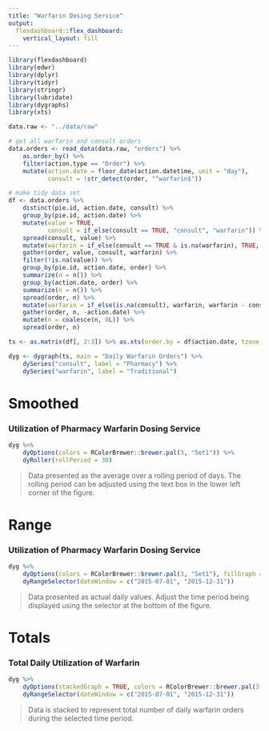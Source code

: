 ```yaml
---
title: "Warfarin Dosing Service"
output: 
  flexdashboard::flex_dashboard:
    vertical_layout: fill
---
```


```r
library(flexdashboard)
library(edwr)
library(dplyr)
library(tidyr)
library(stringr)
library(lubridate)
library(dygraphs)
library(xts)

data.raw <- "../data/raw"

# get all warfarin and consult orders
data.orders <- read_data(data.raw, "orders") %>%
    as.order_by() %>%
    filter(action.type == "Order") %>%
    mutate(action.date = floor_date(action.datetime, unit = "day"),
           consult = !str_detect(order, "^warfarin$"))

# make tidy data set
df <- data.orders %>%
    distinct(pie.id, action.date, consult) %>%
    group_by(pie.id, action.date) %>%
    mutate(value = TRUE,
           consult = if_else(consult == TRUE, "consult", "warfarin")) %>%
    spread(consult, value) %>%
    mutate(warfarin = if_else(consult == TRUE & is.na(warfarin), TRUE, warfarin)) %>%
    gather(order, value, consult, warfarin) %>%
    filter(!is.na(value)) %>%
    group_by(pie.id, action.date, order) %>%
    summarize(n = n()) %>%
    group_by(action.date, order) %>%
    summarize(n = n()) %>%
    spread(order, n) %>%
    mutate(warfarin = if_else(is.na(consult), warfarin, warfarin - consult)) %>%
    gather(order, n, -action.date) %>%
    mutate(n = coalesce(n, 0L)) %>%
    spread(order, n) 

ts <- as.matrix(df[, 2:3]) %>% as.xts(order.by = df$action.date, tzone = "US/Central")

dyg <- dygraph(ts, main = "Daily Warfarin Orders") %>%
    dySeries("consult", label = "Pharmacy") %>%
    dySeries("warfarin", label = "Traditional") 
```

Smoothed
========================================================

### Utilization of Pharmacy Warfarin Dosing Service

```r
dyg %>%
    dyOptions(colors = RColorBrewer::brewer.pal(3, "Set1")) %>%
    dyRoller(rollPeriod = 30)
```

> Data presented as the average over a rolling period of days. The rolling period can be adjusted using the text box in the lower left corner of the figure.

Range
========================================================

### Utilization of Pharmacy Warfarin Dosing Service

```r
dyg %>%
    dyOptions(colors = RColorBrewer::brewer.pal(3, "Set1"), fillGraph = TRUE, fillAlpha = 0.4) %>%
    dyRangeSelector(dateWindow = c("2015-07-01", "2015-12-31"))
```

> Data presented as actual daily values. Adjust the time period being displayed using the selector at the bottom of the figure.

Totals
========================================================

### Total Daily Utilization of Warfarin

```r
dyg %>%
    dyOptions(stackedGraph = TRUE, colors = RColorBrewer::brewer.pal(3, "Set1")) %>%
    dyRangeSelector(dateWindow = c("2015-07-01", "2015-12-31"))
```

> Data is stacked to represent total number of daily warfarin orders during the selected time period.
